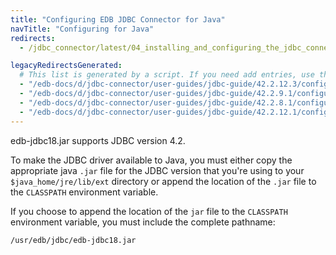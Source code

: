 ```yaml
---
title: "Configuring EDB JDBC Connector for Java"
navTitle: "Configuring for Java"
redirects:
  - /jdbc_connector/latest/04_installing_and_configuring_the_jdbc_connector/05_configuring_the_advanced_server_jdbc_connector/

legacyRedirectsGenerated:
  # This list is generated by a script. If you need add entries, use the `legacyRedirects` key.
  - "/edb-docs/d/jdbc-connector/user-guides/jdbc-guide/42.2.12.3/configuring_the_advanced_server_jdbc_connector.html"
  - "/edb-docs/d/jdbc-connector/user-guides/jdbc-guide/42.2.9.1/configuring_the_advanced_server_jdbc_connector.html"
  - "/edb-docs/d/jdbc-connector/user-guides/jdbc-guide/42.2.8.1/configuring_the_advanced_server_jdbc_connector.html"
  - "/edb-docs/d/jdbc-connector/user-guides/jdbc-guide/42.2.12.1/configuring_the_advanced_server_jdbc_connector.html"
---
```


<div id="configuring_the_advanced_server_jdbc_connector" class="registered_link"></div>

edb-jdbc18.jar supports JDBC version 4.2.

To make the JDBC driver available to Java, you must either copy the appropriate java `.jar` file for the JDBC version that you're using to your `$java_home/jre/lib/ext` directory or append the location of the `.jar` file to the `CLASSPATH` environment variable.

If you choose to append the location of the `jar` file to the `CLASSPATH` environment variable, you must include the complete pathname:

 `/usr/edb/jdbc/edb-jdbc18.jar`
